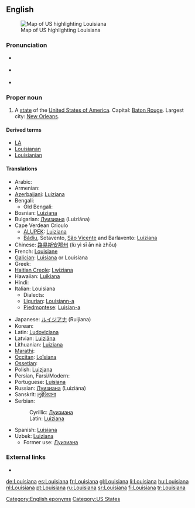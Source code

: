 ==English==
[[Image:Map of USA highlighting Louisiana.png|thumb|right|Map of US highlighting Louisiana]]

===Pronunciation===
* {{a|GenAm}} {{IPA|/luːˌiːziːˈænə/}}
*: {{audio|en-us-Louisiana.ogg|Audio (GenAm)}}
* {{a|Southern US}} {{IPA|/luːziːˈænə/}}
*: {{audio|en-us-Louisiana-2.ogg|Audio (Southern US)}}
* {{rhymes|ænə}}

===Proper noun===
{{en-proper noun}}

# A [[state]] of the [[United States of America]]. Capital: [[Baton Rouge]]. Largest city: [[New Orleans]].

====Derived terms====
* [[LA]]
* [[Louisianan]]
* [[Louisianian]]

====Translations====
{{rfc-tsort|unparsed language line: * Cape Verdean Crioulo}}
{{trans-top|US state}}
* Arabic: {{t-|ar|لويزيانا|ch=Ar}}
* Armenian: {{t-|hy|Լուիզիանա|tr=Luyiziana|ch=Arm}}
* [[Azerbaijani]]: [[Luiziana#Azerbaijani|Luiziana]]
* Bengali: {{t-|bn|লুইজিয়ানা|ch=Beng}}
** Old Bengali: {{t-|bpy|লুইসিয়ানা|ch=Beng}}
* Bosnian: [[Luiziana#Bosnian|Luiziana]] {{f}}
* Bulgarian: [[Луизиана]] (Luiziána) {{f}}
* Cape Verdean Crioulo
** [[ALUPEK]]: [[Luiziana#Cape Verdean Crioulo|Luiziana]]
** [[Bádiu]], Sotavento, [[São Vicente]] and Barlavento: [[Luiziana#Cape Verdean Crioulo|Luiziana]]
* Chinese: [[路易斯安那州]] (lù yì sī ān nà zhōu)
* French: [[Louisiane]] {{f}}
* [[Galician]]: [[Luisiana]] or Louisiana {{f}}
* Greek: {{t-|el|Λουιζιάνα|tr-Louiziana}}
* [[Haitian Creole]]: [[Lwiziana]] {{f}}
* Hawaiian: [[Luikiana]]
* Hindi: {{t-|hi|लुईज़ियाना|ch=Hi}}
* Italian: Louisiana
** Dialects:
** [[Ligurian]]: [[Louisiann-a]]
** [[Piedmontese]]: [[Luisian-a]]
{{trans-mid}}
* Japanese: [[ルイジアナ]] (Ruijiana)
* Korean: {{t-|ko|루이지애나 주|tr=Luisiana chu}}
* Latin: [[Ludoviciana]] {{f}}
* Latvian: [[Luiziāna]]
* Lithuanian: [[Luiziana]]
* [[Marathi]]: {{t-|mr|लुईझियाना}}
* [[Occitan]]: [[Loïsiana]]
* [[Ossetian]]: {{t-|os|Луизианæ|tr=[[Luizianae]]|ch=Cyrl}}
* Polish: [[Luizjana]] {{f}}
* Persian, Farsi/Modern: {{t-|fa|لوئیزیانا}}
* Portuguese: [[Luisiana]] {{f}}
* Russian: [[Луизиана#Russian|Луизиана]] (Luiziána) {{f}}
* Sanskrit: [[लुईजियाना]]
* Serbian:
*: Cyrillic: [[Луизиана#Serbian|Луизиана]] {{f}}
*: Latin: [[Luiziana#Serbian|Luiziana]] {{f}}
* Spanish: [[Luisiana]]
* Uzbek: [[Luiziana]]
** Former use: [[Луизиана]]
{{trans-bottom}}

===External links===
* {{pedialite}}

[[Category:English eponyms]]
[[Category:US States]]

[[de:Louisiana]]
[[es:Louisiana]]
[[fr:Louisiana]]
[[gl:Louisiana]]
[[li:Louisiana]]
[[hu:Louisiana]]
[[nl:Louisiana]]
[[pt:Louisiana]]
[[ru:Louisiana]]
[[sr:Louisiana]]
[[fi:Louisiana]]
[[tr:Louisiana]]